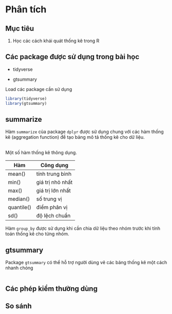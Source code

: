 # Phân tích

::: callout-tip
# Mục tiêu

1.  Học các cách khái quát thống kê trong R
:::

::: callout-note
# Các package được sử dụng trong bài học

-   tidyverse

-   gtsummary
:::

Load các package cần sử dụng

```r
library(tidyverse)
library(gtsummary)
```

## summarize

Hàm `summarize` của package `dplyr` được sử dụng chung với các hàm thống kê (aggregation function) để tạo bảng mô tả thống kê cho dữ liệu.

\
Một số hàm thống kê thông dụng.

| Hàm        | Công dụng        |
|------------|------------------|
| mean()     | tính trung bình  |
| min()      | giá trị nhỏ nhất |
| max()      | giá trị lớn nhất |
| median()   | số trung vị      |
| quantile() | điểm phân vị     |
| sd()       | độ lệch chuẩn    |

Hàm `group_by` được sử dụng khi cần chia dữ liệu theo nhóm trước khi tính toán thống kê cho từng nhóm.

## gtsummary

Package `gtsummary` có thể hỗ trợ người dùng vẽ các bảng thống kê một cách nhanh chóng

```r
```

## Các phép kiểm thường dùng

## So sánh
